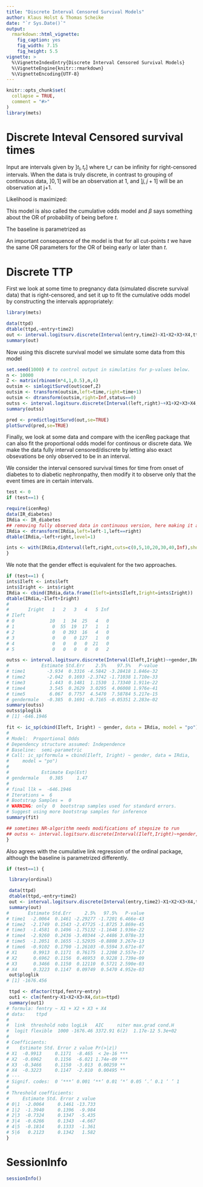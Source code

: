 ```yaml
---
title: "Discrete Interval Censored Survival Models"
author: Klaus Holst & Thomas Scheike
date: "`r Sys.Date()`"
output:
  rmarkdown::html_vignette:
    fig_caption: yes
    fig_width: 7.15
    fig_height: 5.5    
vignette: >
  %\VignetteIndexEntry{Discrete Interval Censored Survival Models}
  %\VignetteEngine{knitr::rmarkdown}
  %\VignetteEncoding{UTF-8}
---
```


```r
knitr::opts_chunk$set(
  collapse = TRUE,
  comment = "#>"
)
library(mets)
```

Discrete Inteval Censored survival times 
========================================

\begin{align*}
   \mbox{logit}(P(T >t | x)) & = \log(G(t)) + x^T \beta              \\
                P(T >t | x)  & =  \frac{1}{1 + G(t) exp( x^T \beta) }         
\end{align*}
 

Input are intervals given by $]t_l,t_r]$ where t_r can be infinity
for right-censored intervals. When the data is truly discrete,
in contrast to grouping of continuous data, $]0,1]$ will be an
observation at 1, and $]j,j+1]$ will be an observation at j+1.

Likelihood is maximized:
\begin{align*}
    \prod_i  P(T_i >t_{il} | x) - P(T_i> t_{ir}| x).            
\end{align*}

This model is also called the cumulative odds model 
\begin{align*}
     P(T \leq t | x)  & =  \frac{ G(t) exp( x^T \beta) }{1 + G(t) exp( x^T \beta) }.
\end{align*}
and $\beta$ says something about the OR of probability of being before $t$. 

The baseline is parametrized as 
\begin{align*}
       G(t)  & =  \sum_{j \leq t} \exp( \alpha_j ) 
\end{align*}

An important consequence of the model is that for all cut-points $t$ we have the same OR parameters for the 
OR of being early or later than $t$. 

Discrete TTP 
=============

First we look at some time to pregnancy data (simulated discrete survival data) that is
right-censored, and set it up to fit the cumulative odds model by 
constructing the intervals appropriately: 

```r
library(mets)

data(ttpd) 
dtable(ttpd,~entry+time2)
out <- interval.logitsurv.discrete(Interval(entry,time2)~X1+X2+X3+X4,ttpd)
summary(out)
```

Now using this discrete survival model we simulate some data from this model 

```r
set.seed(1000) # to control output in simulatins for p-values below.
n <- 10000
Z <- matrix(rbinom(n*4,1,0.5),n,4)
outsim <- simlogitSurvd(out$coef,Z)
outsim <- transform(outsim,left=time,right=time+1)
outsim <- dtransform(outsim,right=Inf,status==0)
outss <- interval.logitsurv.discrete(Interval(left,right)~+X1+X2+X3+X4,outsim)
summary(outss)

pred <- predictlogitSurvd(out,se=TRUE)
plotSurvd(pred,se=TRUE)
```

Finally, we look at some data and compare with the icenReg package that can also fit 
the proportional odds model for continous or discrete data. 
We make the data fully interval censored/discrete by
letting also exact obsevations be only observed to be in an interval.

We consider the interval censored survival times for time from onset 
of diabetes to to diabetic nephronpathy, then modify it to 
observe only that the event times are in certain intervals. 


```r
test <- 0 
if (test==1) {

require(icenReg)
data(IR_diabetes)
IRdia <- IR_diabetes
## removing fully observed data in continuous version, here making it a discrete observation 
IRdia <- dtransform(IRdia,left=left-1,left==right)
dtable(IRdia,~left+right,level=1)

ints <- with(IRdia,dInterval(left,right,cuts=c(0,5,10,20,30,40,Inf),show=TRUE) )
}
```

We note that the gender effect is equivalent for the two approaches. 


```r
if (test==1) {
ints$Ileft <- ints$left
ints$Iright <- ints$right
IRdia <- cbind(IRdia,data.frame(Ileft=ints$Ileft,Iright=ints$Iright))
dtable(IRdia,~Ileft+Iright)
# 
#       Iright   1   2   3   4   5 Inf
# Ileft                               
# 0             10   1  34  25   4   0
# 1              0  55  19  17   1   1
# 2              0   0 393  16   4   0
# 3              0   0   0 127   1   0
# 4              0   0   0   0  21   0
# 5              0   0   0   0   0   2

outss <- interval.logitsurv.discrete(Interval(Ileft,Iright)~+gender,IRdia)
#            Estimate Std.Err    2.5%    97.5%   P-value
# time1        -3.934  0.3316 -4.5842 -3.28418 1.846e-32
# time2        -2.042  0.1693 -2.3742 -1.71038 1.710e-33
# time3         1.443  0.1481  1.1530  1.73340 1.911e-22
# time4         3.545  0.2629  3.0295  4.06008 1.976e-41
# time5         6.067  0.7757  4.5470  7.58784 5.217e-15
# gendermale   -0.385  0.1691 -0.7165 -0.05351 2.283e-02
summary(outss)
outss$ploglik
# [1] -646.1946

fit <- ic_sp(cbind(Ileft, Iright) ~ gender, data = IRdia, model = "po")
# 
# Model:  Proportional Odds
# Dependency structure assumed: Independence
# Baseline:  semi-parametric 
# Call: ic_sp(formula = cbind(Ileft, Iright) ~ gender, data = IRdia, 
#     model = "po")
# 
#            Estimate Exp(Est)
# gendermale    0.385     1.47
# 
# final llk =  -646.1946 
# Iterations =  6 
# Bootstrap Samples =  0 
# WARNING: only  0  bootstrap samples used for standard errors. 
# Suggest using more bootstrap samples for inference
summary(fit)

## sometimes NR-algorithm needs modifications of stepsize to run 
## outss <- interval.logitsurv.discrete(Interval(Ileft,Iright)~+gender,IRdia,control=list(trace=TRUE,stepsize=1.0))
}

```

Also agrees with the cumulative link regression of the ordinal package,
although the baseline is parametrized differently.

```r
if (test==1) {

 library(ordinal)

 data(ttpd) 
 dtable(ttpd,~entry+time2)
 out <- interval.logitsurv.discrete(Interval(entry,time2)~X1+X2+X3+X4,ttpd)
 summary(out)
#       Estimate Std.Err     2.5%   97.5%   P-value
# time1  -2.0064  0.1461 -2.29277 -1.7201 6.466e-43
# time2  -2.1749  0.1543 -2.47725 -1.8725 3.869e-45
# time3  -1.4581  0.1496 -1.75132 -1.1648 1.936e-22
# time4  -2.9260  0.2436 -3.40344 -2.4486 3.078e-33
# time5  -1.2051  0.1655 -1.52935 -0.8808 3.267e-13
# time6  -0.9102  0.1790 -1.26103 -0.5594 3.671e-07
# X1      0.9913  0.1171  0.76175  1.2208 2.557e-17
# X2      0.6962  0.1156  0.46953  0.9228 1.739e-09
# X3      0.3466  0.1150  0.12110  0.5721 2.590e-03
# X4      0.3223  0.1147  0.09749  0.5470 4.952e-03
 out$ploglik
# [1] -1676.456

 ttpd <- dfactor(ttpd,fentry~entry)
 out1 <- clm(fentry~X1+X2+X3+X4,data=ttpd)
 summary(out1)
# formula: fentry ~ X1 + X2 + X3 + X4
# data:    ttpd
# 
#  link  threshold nobs logLik   AIC     niter max.grad cond.H 
#  logit flexible  1000 -1676.46 3372.91 6(2)  1.17e-12 5.3e+02
# 
# Coefficients:
#    Estimate Std. Error z value Pr(>|z|)    
# X1  -0.9913     0.1171  -8.465  < 2e-16 ***
# X2  -0.6962     0.1156  -6.021 1.74e-09 ***
# X3  -0.3466     0.1150  -3.013  0.00259 ** 
# X4  -0.3223     0.1147  -2.810  0.00495 ** 
# ---
# Signif. codes:  0 ‘***’ 0.001 ‘**’ 0.01 ‘*’ 0.05 ‘.’ 0.1 ‘ ’ 1
# 
# Threshold coefficients:
#     Estimate Std. Error z value
# 0|1  -2.0064     0.1461 -13.733
# 1|2  -1.3940     0.1396  -9.984
# 2|3  -0.7324     0.1347  -5.435
# 3|4  -0.6266     0.1343  -4.667
# 4|5  -0.1814     0.1333  -1.361
# 5|6   0.2123     0.1342   1.582
}

```


SessionInfo
============


```r
sessionInfo()
```


